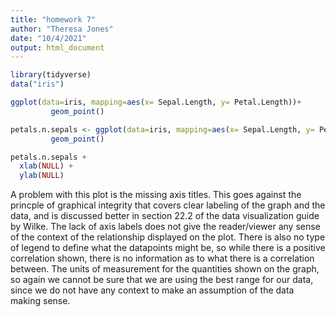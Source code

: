 ```yaml
---
title: "homework 7"
author: "Theresa Jones"
date: "10/4/2021"
output: html_document
---
```


```r
library(tidyverse)
data("iris")
```
```r
ggplot(data=iris, mapping=aes(x= Sepal.Length, y= Petal.Length))+
         geom_point()

petals.n.sepals <- ggplot(data=iris, mapping=aes(x= Sepal.Length, y= Petal.Length))+
         geom_point()
```
```r
petals.n.sepals + 
  xlab(NULL) + 
  ylab(NULL)
```

A problem with this plot is the missing axis titles. This goes against the princple of graphical integrity that covers clear labeling of the graph and the data, and is discussed better in section 22.2 of the data visualization guide by Wilke. The lack of axis labels does not give the reader/viewer any sense of the context of the relationship displayed on the plot. There is also no type of legend to define what the datapoints might be, so while there is a positive correlation shown, there is no information as to what there is a correlation between. The units of measurement for the quantities shown on the graph, so again we cannot be sure that we are using the best range for our data, since we do not have any context to make an assumption of the data making sense.



